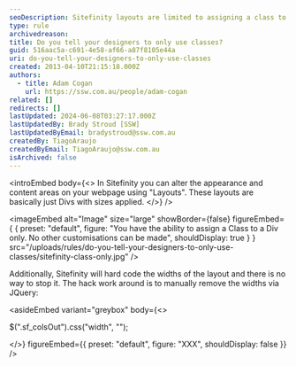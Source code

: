 ```yaml
---
seoDescription: Sitefinity layouts are limited to assigning a class to a div, with widths hardcoded and no customization options.
type: rule
archivedreason:
title: Do you tell your designers to only use classes?
guid: 516aac5a-c691-4e58-af66-a87f8105e44a
uri: do-you-tell-your-designers-to-only-use-classes
created: 2013-04-10T21:15:18.000Z
authors:
  - title: Adam Cogan
    url: https://ssw.com.au/people/adam-cogan
related: []
redirects: []
lastUpdated: 2024-06-08T03:27:17.000Z
lastUpdatedBy: Brady Stroud [SSW]
lastUpdatedByEmail: bradystroud@ssw.com.au
createdBy: TiagoAraujo
createdByEmail: TiagoAraujo@ssw.com.au
isArchived: false
---
```


<introEmbed
  body={<>
In Sitefinity you can alter the appearance and content areas on your webpage using "Layouts". These layouts are basically just Divs with sizes applied.
  </>}
/>

<imageEmbed
  alt="Image"
  size="large"
  showBorder={false}
  figureEmbed={ {
    preset: "default",
    figure: "You have the ability to assign a Class to a Div only. No other customisations can be made",
    shouldDisplay: true
  } }
  src="/uploads/rules/do-you-tell-your-designers-to-only-use-classes/sitefinity-class-only.jpg"
/>


Additionally, Sitefinity will hard code the widths of the layout and there is no way to stop it.
The hack work around is to manually remove the widths via JQuery:


<asideEmbed
  variant="greybox"
  body={<>
    
$(".sf_colsOut").css("width", "");

  </>}
  figureEmbed={{
    preset: "default",
    figure: "XXX",
    shouldDisplay: false
  }}
/>
